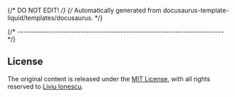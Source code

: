 {/* DO NOT EDIT! */}
{/* Automatically generated from docusaurus-template-liquid/templates/docusaurus. */}

{/* ------------------------------------------------------------------------ */}

## License

The original content is released under the
[MIT License](https://opensource.org/license/mit/),
with all rights reserved to
[Liviu Ionescu](https://github.com/ilg-ul).

